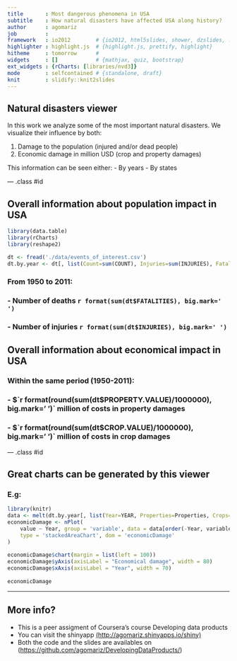 ```yaml
---
title       : Most dangerous phenomena in USA
subtitle    : How natural disasters have affected USA along history?
author      : agomariz
job         : 
framework   : io2012        # {io2012, html5slides, shower, dzslides, ...}
highlighter : highlight.js  # {highlight.js, prettify, highlight}
hitheme     : tomorrow      # 
widgets     : []            # {mathjax, quiz, bootstrap}
ext_widgets : {rCharts: [libraries/nvd3]}
mode        : selfcontained # {standalone, draft}
knit        : slidify::knit2slides
---
```


## Natural disasters viewer

In this work we analyze some of the most important natural disasters.
We visualize their influence by both:

1. Damage to the population (injured and/or dead people)
2. Economic damage in million USD (crop and property damages)

This information can be seen either:
- By years
- By states

--- .class #id 

## Overall information about population impact in USA

```r
library(data.table)
library(rCharts)
library(reshape2)

dt <- fread('./data/events_of_interest.csv')
dt.by.year <- dt[, list(Count=sum(COUNT), Injuries=sum(INJURIES), Fatalities=sum(FATALITIES), Properties = sum(PROPERTY.VALUE)/1000000,Crops = sum(CROP.VALUE)/1000000), by=list(YEAR)]
```
### From 1950 to 2011:
### - Number of deaths `r format(sum(dt$FATALITIES), big.mark=' ')`
### - Number of injuries `r format(sum(dt$INJURIES), big.mark=' ')`

## Overall information about economical impact in USA

### Within the same period (1950-2011):
### - $`r format(round(sum(dt$PROPERTY.VALUE)/1000000), big.mark=' ')` million of costs in **property damages**

### - $`r format(round(sum(dt$CROP.VALUE)/1000000), big.mark=' ')` million of costs in **crop damages**

--- .class #id 

## Great charts can be generated by this viewer

### E.g:

```r
library(knitr)
data <- melt(dt.by.year[, list(Year=YEAR, Properties=Properties, Crops=Crops)], id="Year")
economicDamage <- nPlot(
    value ~ Year, group = 'variable', data = data[order(-Year, variable, decreasing = T)],
    type = 'stackedAreaChart', dom = 'economicDamage'
)
        
economicDamage$chart(margin = list(left = 100))
economicDamage$yAxis(axisLabel = "Economical damage", width = 80)
economicDamage$xAxis(axisLabel = "Year", width = 70)
        
economicDamage
```
---

## More info?
- This is a peer assigment of Coursera's course Developing data products
- You can visit the shinyapp [(http://agomariz.shinyapps.io/shiny)](http://agomariz.shinyapps.io/shiny)
- Both the code and the slides are availables on ([https://github.com/agomariz/DevelopingDataProducts/](https://github.com/agomariz/DevelopingDataProducts/))
